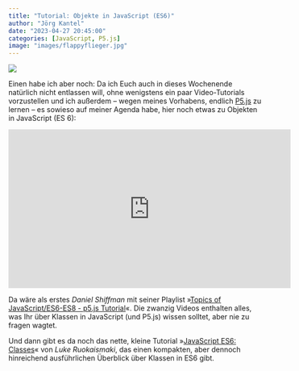 ```yaml
---
title: "Tutorial: Objekte in JavaScript (ES6)"
author: "Jörg Kantel"
date: "2023-04-27 20:45:00"
categories: [JavaScript, P5.js]
image: "images/flappyflieger.jpg"
---
```


[![](images/flappyflieger-b.jpg)](https://www.flickr.com/photos/schockwellenreiter/52864444087/)

Einen habe ich aber noch: Da ich Euch auch in dieses Wochenende natürlich nicht entlassen will, ohne wenigstens ein paar Video-Tutorials vorzustellen und ich außerdem -- wegen meines Vorhabens, endlich [P5.js](http://cognitiones.kantel-chaos-team.de/programmierung/creativecoding/processing/p5js.html) zu lernen -- es sowieso auf meiner Agenda habe, hier noch etwas zu Objekten in JavaScript (ES 6):

<iframe width="560" height="315" src="https://www.youtube.com/embed/T-HGdc8L-7w" title="YouTube video player" frameborder="0" allow="accelerometer; autoplay; clipboard-write; encrypted-media; gyroscope; picture-in-picture; web-share" allowfullscreen></iframe>

Da wäre als erstes *Daniel Shiffman* mit seiner Playlist »[Topics of JavaScript/ES6-ES8 - p5.js Tutorial](https://www.youtube.com/playlist?list=PLRqwX-V7Uu6YgpA3Oht-7B4NBQwFVe3pr)«. Die zwanzig Videos enthalten alles, was Ihr über Klassen in JavaScript (und P5.js) wissen solltet, aber nie zu fragen wagtet.

Und dann gibt es da noch das nette, kleine Tutorial »[JavaScript ES6: Classes](https://medium.com/@luke_smaki/javascript-es6-classes-8a34b0a6720a)« von *Luke Ruokaismaki*, das einen kompakten, aber dennoch hinreichend ausführlichen Überblick über Klassen in ES6 gibt.